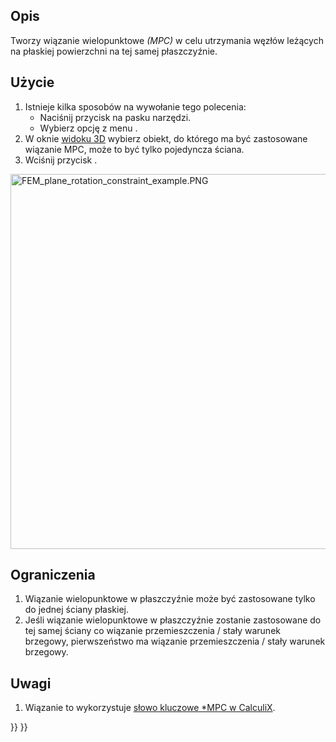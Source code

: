 <languages/>

{{Docnav/pl
|[[FEM_ConstraintFlowVelocity/pl|Prędkość przepływu]]
|[[FEM_ConstraintSectionPrint/pl|Zapis wyników z przekroju]]
|[[FEM_Workbench/pl|środowisko pracy MES]]
|IconL=FEM_ConstraintFlowVelocity.svg
|IconR=FEM_ConstraintSectionPrint.svg
|IconC=Workbench_FEM.svg
}}

{{GuiCommandContainer|
{{GuiCommand/pl
|Name=FEM ConstraintPlaneRotation
|Name/pl=MES: Zdefiniuj obrót w płaszczyźnie
|MenuLocation=Model → Funkcje analizy geometrycznej → Zdefiniuj obrót w płaszczyźnie
|Workbenches=[[FEM_Workbench/pl|środowisko pracy MES]]
|SeeAlso=[[FEM_ConstraintTransform/pl|Lokalny układ współrzędnych]]
}}
{{GuiCommandFemInfo/pl
|Solvers=CalculiX
}}
}}

<span id="Description"></span>
==Opis==

Tworzy wiązanie wielopunktowe ''(MPC)'' w celu utrzymania węzłów leżących na płaskiej powierzchni na tej samej płaszczyźnie.

<span id="Usage"></span>
==Użycie==

# Istnieje kilka sposobów na wywołanie tego polecenia:
#* Naciśnij przycisk {{Button|[[Image:FEM_ConstraintPlaneRotation.svg|16px]] '''Wiązanie MPC typu płaszczyzna'''}} na pasku narzędzi.
#* Wybierz opcję z menu {{MenuCommand|Model → Funkcje analizy geometrycznej → [[Image:FEM_ConstraintPlaneRotation.svg|16px]] Wiązanie MPC typu płaszczyzna}}.
# W oknie [[3D_view/pl|widoku 3D]] wybierz obiekt, do którego ma być zastosowane wiązanie MPC, może to być tylko pojedyncza ściana.
# Wciśnij przycisk {{Button|Dodaj}}.

[[Image:FEM_plane_rotation_constraint_example.PNG|600px]]
{{Caption|Przykład użycia wiązania wielopunktowego typu płaszczyzna. Obie belki swobodnie podparte są poddane działaniu tej samej siły, ale dolna belka ma wiązanie MPC typu płaszczyzna nałożone na zielony segment górnej ściany. To zmusza węzły w tym obszarze do pozostania na tej samej płaszczyźnie i zmienia deformację (tu przeskalowana).}}

<span id="Limitations"></span>
==Ograniczenia==

# Wiązanie wielopunktowe w płaszczyźnie może być zastosowane tylko do jednej ściany płaskiej.
# Jeśli wiązanie wielopunktowe w płaszczyźnie zostanie zastosowane do tej samej ściany co wiązanie przemieszczenia / stały warunek brzegowy, pierwszeństwo ma wiązanie przemieszczenia / stały warunek brzegowy.

<span id="Notes"></span>
==Uwagi==

# Wiązanie to wykorzystuje [http://web.mit.edu/calculix_v2.7/CalculiX/ccx_2.7/doc/ccx/node220.html słowo kluczowe *MPC w CalculiX].


{{Docnav/pl
|[[FEM_ConstraintFlowVelocity/pl|Prędkość przepływu]]
|[[FEM_ConstraintSectionPrint/pl|Zapis wyników z przekroju]]
|[[FEM_Workbench/pl|środowisko pracy MES]]
|IconL=FEM_ConstraintFlowVelocity.svg
|IconR=FEM_ConstraintSectionPrint.svg
|IconC=Workbench_FEM.svg
}}

{{FEM_Tools_navi{{#translation:}}}}
{{Userdocnavi{{#translation:}}}}